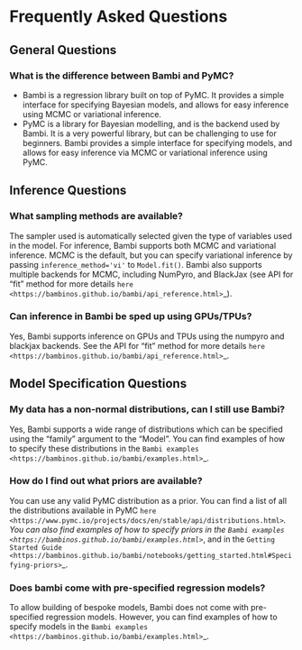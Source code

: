 # Frequently Asked Questions


## General Questions

### What is the difference between Bambi and PyMC?

* Bambi is a regression library built on top of PyMC. It provides a simple interface for specifying
Bayesian models, and allows for easy inference using MCMC or variational inference.
* PyMC is a library for Bayesian modelling, and is the backend used by Bambi. 
It is a very powerful library, but can be challenging to use for beginners. 
Bambi provides a simple interface for specifying models, and allows for easy inference via MCMC or 
variational inference using PyMC.

## Inference Questions

### What sampling methods are available?

The sampler used is automatically selected given the type of variables used in the model.
For inference, Bambi supports both MCMC and variational inference. MCMC is the default, but you can specify variational inference by passing `inference_method='vi'` to `Model.fit()`.
Bambi also supports multiple backends for MCMC, including NumPyro, and BlackJax
(see API for "fit" method for more details `here <https://bambinos.github.io/bambi/api_reference.html>`_).

### Can inference in Bambi be sped up using GPUs/TPUs?

Yes, Bambi supports inference on GPUs and TPUs using the numpyro and blackjax backends. 
See the API for "fit" method for more details 
`here <https://bambinos.github.io/bambi/api_reference.html>`_.

## Model Specification Questions

### My data has a non-normal distributions, can I still use Bambi?

Yes, Bambi supports a wide range of distributions which can be specified using the "family"
argument to the "Model". You can find examples of how to specify these distributions 
in the `Bambi examples <https://bambinos.github.io/bambi/examples.html>`_.

### How do I find out what priors are available?

You can use any valid PyMC distribution as a prior. You can find a list of all the distributions available in PyMC `here <https://www.pymc.io/projects/docs/en/stable/api/distributions.html>`_.  You can also find examples of how to specify priors in the `Bambi examples <https://bambinos.github.io/bambi/examples.html>`_, and in the `Getting Started Guide <https://bambinos.github.io/bambi/notebooks/getting_started.html#Specifying-priors>`_.

### Does bambi come with pre-specified regression models?

To allow building of bespoke models, Bambi does not come with pre-specified regression models.
However, you can find examples of how to specify models in the 
`Bambi examples <https://bambinos.github.io/bambi/examples.html>`_.